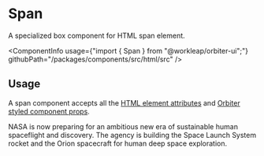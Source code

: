
<Meta
    title="Html elements/Span"
    id="html-span"
/>

# Span

<Tagline>A specialized <Link href="?path=/docs/box--default-story">box</Link> component for HTML span element.</Tagline>

<ComponentInfo
    usage={"import { Span } from \"@workleap/orbiter-ui\";"}
    githubPath="/packages/components/src/html/src"
/>

## Usage

A span component accepts all the [HTML element attributes](https://developer.mozilla.org/en-US/docs/Web/HTML/Element/span) and [Orbiter styled component props](?path=/docs/styling--page).

<Preview>
    <Story name="example">
        <Span color="neutral-weak">NASA is now preparing for an ambitious new era of sustainable human spaceflight and discovery. The agency is building the Space Launch System rocket and the Orion spacecraft for human deep space exploration.</Span>
    </Story>
</Preview>
